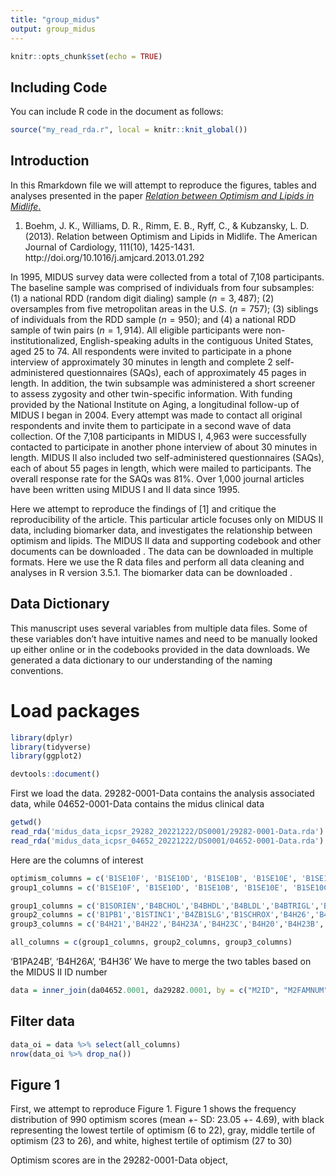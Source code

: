 ```yaml
---
title: "group_midus"
output: group_midus
---
```


```r
knitr::opts_chunk$set(echo = TRUE)
```

## Including Code

You can include R code in the document as follows:

```r
source("my_read_rda.r", local = knitr::knit_global())
```

## Introduction
In this Rmarkdown file we will attempt to reproduce the figures, tables and analyses presented in the paper [_Relation between Optimism and Lipids in Midlife_.](https://www.ajconline.org/article/S0002-9149(13)00388-3/pdf)

1. Boehm, J. K., Williams, D. R., Rimm, E. B., Ryff, C., & Kubzansky, L. D. (2013). Relation between Optimism and Lipids in Midlife. The American Journal of Cardiology, 111(10), 1425-1431.
http://doi.org/10.1016/j.amjcard.2013.01.292

In 1995, MIDUS survey data were collected from a total of 7,108 participants. The baseline sample was comprised of individuals from four subsamples: (1) a national RDD (random digit dialing) sample ($n = 3,487$); (2) oversamples from five metropolitan areas in the U.S. ($n = 757$); (3) siblings of individuals from the RDD sample ($n = 950$); and (4) a national RDD sample of twin pairs ($n = 1,914$). All eligible participants were non-institutionalized, English-speaking adults in the contiguous United States, aged 25 to 74. All respondents were invited to participate in a phone interview of approximately 30 minutes in length and complete 2 self-administered questionnaires (SAQs), each of approximately 45 pages in length. In addition, the twin subsample was administered a short screener to assess zygosity and other twin-specific information. With funding provided by the National Institute on Aging, a longitudinal follow-up of MIDUS I began in 2004. Every attempt was made to contact all original respondents and invite them to participate in a second wave of data collection. Of the 7,108 participants in MIDUS I, 4,963 were successfully contacted to participate in another phone interview of about 30 minutes in length. MIDUS II also included two self-administered questionnaires (SAQs), each of about 55 pages in length, which were mailed to participants. The overall response rate for the SAQs was 81\%. Over 1,000 journal articles have been written using MIDUS I and II data since 1995.

Here we attempt to reproduce the findings of [1] and critique the reproducibility of the article. This particular article focuses only on MIDUS II data, including biomarker data, and investigates the relationship between optimism and lipids. The MIDUS II data and supporting codebook and other documents can be downloaded \href{https://www.icpsr.umich.edu/icpsrweb/ICPSR/studies/4652?archive=ICPSR&q=MIDUS+}{here}. The data can be downloaded in multiple formats. Here we use the R data files and perform all data cleaning and analyses in R version 3.5.1. The biomarker data can be downloaded \href{https://www.icpsr.umich.edu/icpsrweb/NACDA/studies/29282}{here}.

## Data Dictionary
This manuscript uses several variables from multiple data files. Some of these variables don't have intuitive names and need to be manually looked up either online or in the codebooks provided in the data downloads. We generated a data dictionary to our understanding of the naming conventions.

# Load packages
```r
library(dplyr)
library(tidyverse)
library(ggplot2)
```

```r
devtools::document()
```


First we load the data. 29282-0001-Data contains the analysis associated data, 
while 04652-0001-Data contains the midus clinical data
```r
getwd()
read_rda('midus_data_icpsr_29282_20221222/DS0001/29282-0001-Data.rda')
read_rda('midus_data_icpsr_04652_20221222/DS0001/04652-0001-Data.rda')
```

Here are the columns of interest
```r
optimism_columns = c('B1SE10F', 'B1SE10D', 'B1SE10B', 'B1SE10E', 'B1SE10C', 'B1SE10A')
group1_columns = c('B1SE10F', 'B1SE10D', 'B1SE10B', 'B1SE10E', 'B1SE10C', 'B1SE10A','B4BCHOL','B4BHDL','B4BLDL','B4BTRIGL','B1PAGE_M2','B1PRSEX','B1PF7A')

group1_columns = c('B1SORIEN','B4BCHOL','B4BHDL','B4BLDL','B4BTRIGL','B1PAGE_M2','B1PRSEX','B1PF7A')
group2_columns = c('B1PB1','B1STINC1','B4ZB1SLG','B1SCHROX','B4H26','B4H33','B4H25','B4PBMI','B1SNEGAF')
group3_columns = c('B4H21','B4H22','B4H23A','B4H23C','B4H20','B4H23B','B4H24')

all_columns = c(group1_columns, group2_columns, group3_columns)
```
'B1PA24B', 'B4H26A', 'B4H36'
We have to merge the two tables based on the MIDUS II ID number

```r
data = inner_join(da04652.0001, da29282.0001, by = c("M2ID", "M2FAMNUM"),suffix = c('','.2'))
```

## Filter data

```r
data_oi = data %>% select(all_columns)
nrow(data_oi %>% drop_na())
```



## Figure 1

First, we attempt to reproduce Figure 1. 
Figure 1 shows the frequency distribution of 990 optimism scores 
(mean +- SD: 23.05 +- 4.69), 
with black representing the lowest tertile of optimism (6 to 22), 
gray, middle tertile of optimism (23 to 26), 
and white, highest tertile of optimism (27 to 30)

Optimism scores are in the 29282-0001-Data object, 
